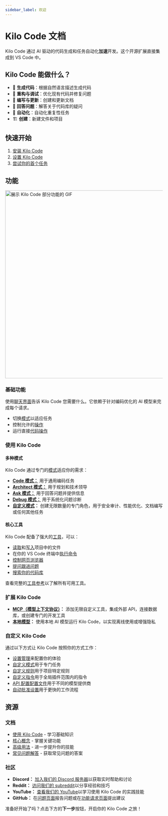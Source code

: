 ```yaml
---
sidebar_label: 欢迎
---
```



# Kilo Code 文档

Kilo Code 通过 AI 驱动的代码生成和任务自动化**加速**开发。这个开源扩展直接集成到 VS Code 中。

## Kilo Code 能做什么？

- 🚀 **生成代码**：根据自然语言描述生成代码
- 🔧 **重构与调试**：优化现有代码并修复问题
- 📝 **编写与更新**：创建和更新文档
- 🤔 **回答问题**：解答关于代码库的疑问
- 🔄 **自动化**：自动化重复性任务
- 🏗️ **创建**：新建文件和项目

## 快速开始

1. [安装 Kilo Code](/getting-started/installing)
2. [设置 Kilo Code](/getting-started/setting-up)
3. [尝试你的首个任务](/getting-started/your-first-task)

## 功能

<Image src="/docs/img/kilogif.gif" alt="展示 Kilo Code 部分功能的 GIF" width="600" />

### 基础功能

使用[聊天界面](/basic-usage/the-chat-interface)告诉 Kilo Code 您需要什么。它依赖于针对编码优化的 AI 模型来完成每个请求。

- 切换[模式](/basic-usage/using-modes)以适应任务
- 控制允许的[操作](/features/auto-approving-actions)
- 运行直接[代码操作](/features/code-actions)

### 使用 Kilo Code

#### 多种模式
Kilo Code 通过专门的[模式](/basic-usage/using-modes)适应你的需求：
- [**Code 模式：**](/basic-usage/using-modes#code-mode-default) 用于通用编码任务
- [**Architect 模式：**](/basic-usage/using-modes#architect-mode) 用于规划和技术领导
- [**Ask 模式：**](/basic-usage/using-modes#ask-mode) 用于回答问题并提供信息
- [**Debug 模式：**](/basic-usage/using-modes#debug-mode) 用于系统化问题诊断
- **[自定义模式](/features/custom-modes)：** 创建无限数量的专门角色，用于安全审计、性能优化、文档编写或任何其他任务

#### 核心工具
Kilo Code 配备了强大的[工具](/features/tools/tool-use-overview)，可以：
- [读取](/features/tools/read-file)和[写入](/features/tools/write-to-file)项目中的文件
- 在你的 VS Code 终端中[执行命令](/features/tools/execute-command)
- [控制网页浏览器](/features/tools/browser-action)
- [提问跟进问题](/features/tools/ask-followup-question)
- [搜索你的代码库](/features/tools/search-files)

查看完整的[工具参考](/features/tools/tool-use-overview)以了解所有可用工具。

### 扩展 Kilo Code
- **[MCP（模型上下文协议）](/features/mcp/overview)：** 添加无限自定义工具，集成外部 API，连接数据库，或创建专门的开发工具
- **[本地模型](/advanced-usage/local-models)：** 使用本地 AI 模型运行 Kilo Code，以实现离线使用或增强隐私

### 自定义 Kilo Code
通过以下方式让 Kilo Code 按照你的方式工作：
- [设置管理](/features/settings-management)来配置你的体验
- [自定义模式](/features/custom-modes)用于专门任务
- [自定义规则](/advanced-usage/custom-rules)用于项目特定规则
- [自定义指令](/advanced-usage/custom-instructions)用于全局插件范围内的指令
- [API 配置配置文件](/features/api-configuration-profiles)用于不同的模型提供商
- [自动批准设置](/features/auto-approving-actions)用于更快的工作流程

## 资源

### 文档
- [使用 Kilo Code](/basic-usage/the-chat-interface) - 学习基础知识
- [核心概念](/features/auto-approving-actions) - 掌握关键功能
- [高级用法](/advanced-usage/prompt-engineering) - 进一步提升你的技能
- [常见问题解答](/faq) - 获取常见问题的答案

### 社区
- **Discord：** <a href={DISCORD_URL} target="_blank">加入我们的 Discord 服务器</a>以获取实时帮助和讨论
- **Reddit：** <a href={REDDIT_URL} target="_blank">访问我们的 subreddit</a>以分享经验和技巧
- **YouTube：** <a href={YOUTUBE_URL} target="_blank">查看我们的 YouTube</a>以学习使用 Kilo Code 的实践技能
- **GitHub：** 在<a href={GITHUB_ISSUES_MAIN_URL} target="_blank">问题页面</a>报告问题或在<a href={GITHUB_FEATURES_URL} target="_blank">功能请求页面</a>提出建议

准备好开始了吗？点击下方的**下一步**按钮，开启你的 Kilo Code 之旅！
